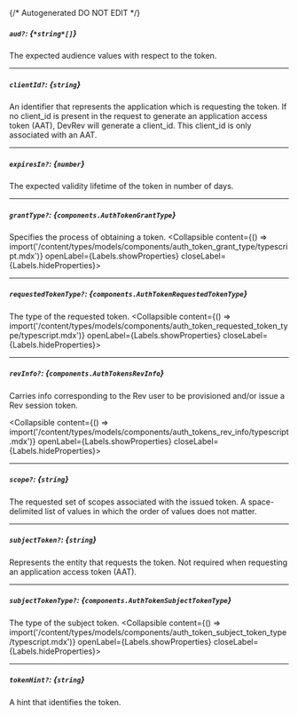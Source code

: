 {/* Autogenerated DO NOT EDIT  */}

##### `aud?`: *{`*string*[]`}*
The expected audience values with respect to the token.

---
##### `clientId?`: *{`string`}*
An identifier that represents the application which is requesting
the token. If no client_id is present in the request to generate an
application access token (AAT), DevRev will generate a client_id.
This client_id is only associated with an AAT.


---
##### `expiresIn?`: *{`number`}*
The expected validity lifetime of the token in number of days.


---
##### `grantType?`: *{`components.AuthTokenGrantType`}*
Specifies the process of obtaining a token.
<Collapsible content={() => import('/content/types/models/components/auth_token_grant_type/typescript.mdx')} openLabel={Labels.showProperties} closeLabel={Labels.hideProperties}>
</Collapsible>

---
##### `requestedTokenType?`: *{`components.AuthTokenRequestedTokenType`}*
The type of the requested token.
<Collapsible content={() => import('/content/types/models/components/auth_token_requested_token_type/typescript.mdx')} openLabel={Labels.showProperties} closeLabel={Labels.hideProperties}>
</Collapsible>

---
##### `revInfo?`: *{`components.AuthTokensRevInfo`}*
Carries info corresponding to the Rev user to be provisioned and/or
issue a Rev session token.

<Collapsible content={() => import('/content/types/models/components/auth_tokens_rev_info/typescript.mdx')} openLabel={Labels.showProperties} closeLabel={Labels.hideProperties}>
</Collapsible>

---
##### `scope?`: *{`string`}*
The requested set of scopes associated with the issued token. A
space\-delimited list of values in which the order of values does
not matter.


---
##### `subjectToken?`: *{`string`}*
Represents the entity that requests the token. Not required when
requesting an application access token (AAT).


---
##### `subjectTokenType?`: *{`components.AuthTokenSubjectTokenType`}*
The type of the subject token.
<Collapsible content={() => import('/content/types/models/components/auth_token_subject_token_type/typescript.mdx')} openLabel={Labels.showProperties} closeLabel={Labels.hideProperties}>
</Collapsible>

---
##### `tokenHint?`: *{`string`}*
A hint that identifies the token.


